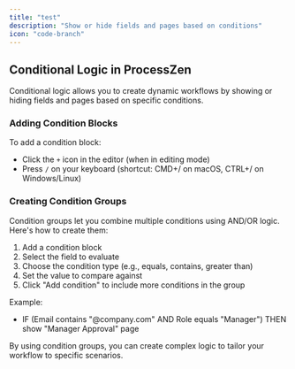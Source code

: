 ```yaml
---
title: "test"
description: "Show or hide fields and pages based on conditions"
icon: "code-branch"
---
```


## Conditional Logic in ProcessZen

Conditional logic allows you to create dynamic workflows by showing or hiding fields and pages based on specific conditions.

### Adding Condition Blocks

To add a condition block:

- Click the `+` icon in the editor (when in editing mode)
- Press `/` on your keyboard (shortcut: CMD+/ on macOS, CTRL+/ on Windows/Linux)

### Creating Condition Groups

Condition groups let you combine multiple conditions using AND/OR logic. Here's how to create them:

1. Add a condition block
2. Select the field to evaluate
3. Choose the condition type (e.g., equals, contains, greater than)
4. Set the value to compare against
5. Click "Add condition" to include more conditions in the group

Example:

- IF (Email contains "@company.com" AND Role equals "Manager")
  THEN show "Manager Approval" page

By using condition groups, you can create complex logic to tailor your workflow to specific scenarios.
